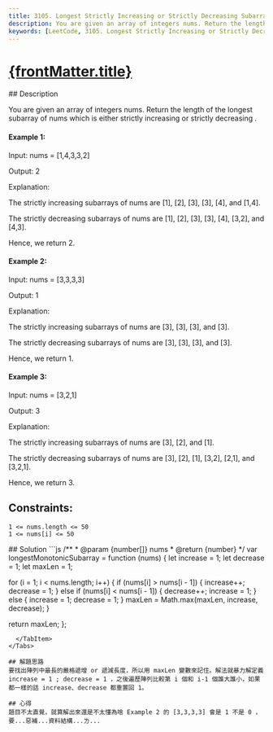 ```yaml
---
title: 3105. Longest Strictly Increasing or Strictly Decreasing Subarray
description: You are given an array of integers nums. Return the length of the longest subarray of nums which is either strictly increasing or strictly decreasing .
keywords: [LeetCode, 3105. Longest Strictly Increasing or Strictly Decreasing Subarray, Easy,Array]
---
```


# [{frontMatter.title}](https://leetcode.com/problems/longest-strictly-increasing-or-strictly-decreasing-subarray)


<DifficultyBadge difficulty="Easy" />

<Tabs>
  <TabItem value="description" label="題目描述" default>
    ## Description

You are given an array of integers nums. Return the length of the longest 
subarray
 of nums which is either 
strictly increasing
 or 
strictly decreasing
.


#### Example 1:

Input: nums = [1,4,3,3,2]

Output: 2

Explanation:

The strictly increasing subarrays of nums are [1], [2], [3], [3], [4], and [1,4].

The strictly decreasing subarrays of nums are [1], [2], [3], [3], [4], [3,2], and [4,3].

Hence, we return 2.

#### Example 2:

Input: nums = [3,3,3,3]

Output: 1

Explanation:

The strictly increasing subarrays of nums are [3], [3], [3], and [3].

The strictly decreasing subarrays of nums are [3], [3], [3], and [3].

Hence, we return 1.

#### Example 3:

Input: nums = [3,2,1]

Output: 3

Explanation:

The strictly increasing subarrays of nums are [3], [2], and [1].

The strictly decreasing subarrays of nums are [3], [2], [1], [3,2], [2,1], and [3,2,1].

Hence, we return 3.

 

## Constraints:
```
1 <= nums.length <= 50
1 <= nums[i] <= 50
```

  </TabItem>
  <TabItem value="solution" label="解答">
   ## Solution
```js
/**
 * @param {number[]} nums
 * @return {number}
 */
var longestMonotonicSubarray = function (nums) {
  let increase = 1;
  let decrease = 1;
  let maxLen = 1;

  for (i = 1; i < nums.length; i++) {
    if (nums[i] > nums[i - 1]) {
      increase++;
      decrease = 1;
    } else if (nums[i] < nums[i - 1]) {
      decrease++;
      increase = 1;
    } else {
      increase = 1;
      decrease = 1;
    }
    maxLen = Math.max(maxLen, increase, decrease);
  }

  return maxLen;
};
```
  </TabItem>
</Tabs>

## 解題思路
要找出陣列中最長的嚴格遞增 or 遞減長度，所以用 maxLen 變數來記住。解法就暴力解定義 increase = 1 ; decrease = 1 ，之後遍歷陣列比較第 i 個和 i-1 個誰大誰小，如果都一樣的話 increase、decrease 都重置回 1。

## 心得
題目不太直覺，就算解出來還是不太懂為啥 Example 2 的 [3,3,3,3] 會是 1 不是 0 ，要...惡補...資料結構...ㄌ...
